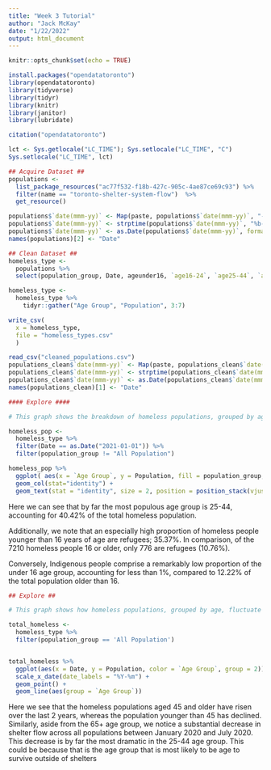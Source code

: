 ```yaml
---
title: "Week 3 Tutorial"
author: "Jack McKay"
date: "1/22/2022"
output: html_document
---
```


```r
knitr::opts_chunk$set(echo = TRUE)
```

```r
install.packages("opendatatoronto")
library(opendatatoronto)
library(tidyverse)
library(tidyr)
library(knitr)
library(janitor)
library(lubridate)

citation("opendatatoronto")
```

```r
lct <- Sys.getlocale("LC_TIME"); Sys.setlocale("LC_TIME", "C")
Sys.setlocale("LC_TIME", lct)
```


```r
## Acquire Dataset ##
populations <-
  list_package_resources("ac77f532-f18b-427c-905c-4ae87ce69c93") %>% 
  filter(name == "toronto-shelter-system-flow")  %>%  
  get_resource()
```


```r
populations$`date(mmm-yy)` <- Map(paste, populations$`date(mmm-yy)`, "-01", sep="")
populations$`date(mmm-yy)` <- strptime(populations$`date(mmm-yy)`, "%b-%y-%d")
populations$`date(mmm-yy)` <- as.Date(populations$`date(mmm-yy)`, format = "%Y-%m-%d")
names(populations)[2] <- "Date"
```


```r
## Clean Dataset ##
homeless_type <-
  populations %>% 
  select(population_group, Date, ageunder16, `age16-24`, `age25-44`, `age45-64`, age65over)

homeless_type <- 
  homeless_type %>% 
    tidyr::gather("Age Group", "Population", 3:7)

write_csv(
  x = homeless_type, 
  file = "homeless_types.csv"
  )
```


```r
read_csv("cleaned_populations.csv")
populations_clean$`date(mmm-yy)` <- Map(paste, populations_clean$`date(mmm-yy)`, "-01", sep="")
populations_clean$`date(mmm-yy)` <- strptime(populations_clean$`date(mmm-yy)`, "%b-%y-%d")
populations_clean$`date(mmm-yy)` <- as.Date(populations_clean$`date(mmm-yy)`, format = "%Y-%m-%d")
names(populations_clean)[1] <- "Date"
```



```r
#### Explore ####

# This graph shows the breakdown of homeless populations, grouped by age, based on population group, on January 1st, 2020

homeless_pop <- 
  homeless_type %>% 
  filter(Date == as.Date("2021-01-01")) %>% 
  filter(population_group != "All Population")

homeless_pop %>% 
  ggplot( aes(x = `Age Group`, y = Population, fill = population_group, label = Population)) +
  geom_col(stat="identity") +
  geom_text(stat = "identity", size = 2, position = position_stack(vjust = 0.5), check_overlap = TRUE)
```

Here we can see that by far the most populous age group is 25-44, accounting for 40.42% of the total homeless population.

Additionally, we note that an especially high proportion of homeless people younger than 16 years of age are refugees; 35.37%. In comparison, of the 7210 homeless people 16 or older, only 776 are refugees (10.76%).

Conversely, Indigenous people comprise a remarkably low proportion of the under 16 age group, accounting for less than 1%, compared to 12.22% of the total population older than 16. 

```r
## Explore ##

# This graph shows how homeless populations, grouped by age, fluctuate throughout the year

total_homeless <-
  homeless_type %>% 
  filter(population_group == 'All Population')


total_homeless %>% 
  ggplot(aes(x = Date, y = Population, color = `Age Group`, group = 2)) +
  scale_x_date(date_labels = "%Y-%m") + 
  geom_point() +
  geom_line(aes(group = `Age Group`))
```

Here we see that the homeless populations aged 45 and older have risen over the last 2 years, whereas the population younger than 45 has declined. Similarly, aside from the 65+ age group, we notice a substantial decrease in shelter flow across all populations between January 2020 and July 2020. This decrease is by far the most dramatic in the 25-44 age group. This could be because that is the age group that is most likely to be age to survive outside of shelters




